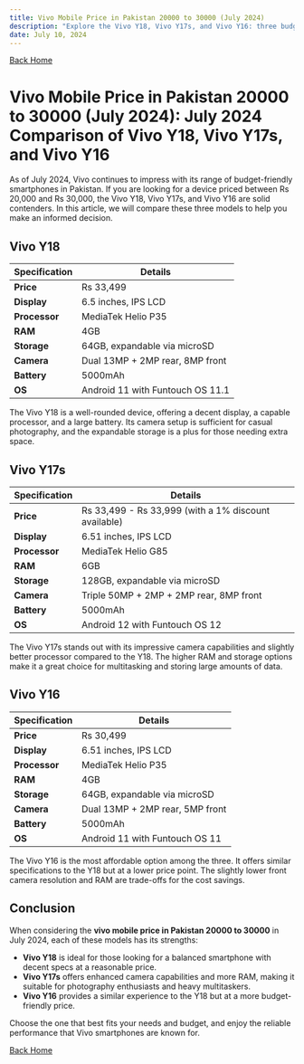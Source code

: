 ```yaml
---
title: Vivo Mobile Price in Pakistan 20000 to 30000 (July 2024)
description: "Explore the Vivo Y18, Vivo Y17s, and Vivo Y16: three budget-friendly Vivo smartphones priced between 20000 to 30000 PKR. Detailed comparison for July 2024."
date: July 10, 2024
---
```

[Back Home](https://topmobileprices.com/)

# Vivo Mobile Price in Pakistan 20000 to 30000 (July 2024): July 2024 Comparison of Vivo Y18, Vivo Y17s, and Vivo Y16

As of July 2024, Vivo continues to impress with its range of budget-friendly smartphones in Pakistan. If you are looking for a device priced between Rs 20,000 and Rs 30,000, the Vivo Y18, Vivo Y17s, and Vivo Y16 are solid contenders. In this article, we will compare these three models to help you make an informed decision.

## Vivo Y18
| Specification   | Details                     |
| --------------- | --------------------------- |
| **Price**       | Rs 33,499                   |
| **Display**     | 6.5 inches, IPS LCD         |
| **Processor**   | MediaTek Helio P35          |
| **RAM**         | 4GB                         |
| **Storage**     | 64GB, expandable via microSD|
| **Camera**      | Dual 13MP + 2MP rear, 8MP front |
| **Battery**     | 5000mAh                     |
| **OS**          | Android 11 with Funtouch OS 11.1 |

The Vivo Y18 is a well-rounded device, offering a decent display, a capable processor, and a large battery. Its camera setup is sufficient for casual photography, and the expandable storage is a plus for those needing extra space.

## Vivo Y17s
| Specification   | Details                          |
| --------------- | -------------------------------- |
| **Price**       | Rs 33,499 - Rs 33,999 (with a 1% discount available) |
| **Display**     | 6.51 inches, IPS LCD             |
| **Processor**   | MediaTek Helio G85               |
| **RAM**         | 6GB                              |
| **Storage**     | 128GB, expandable via microSD    |
| **Camera**      | Triple 50MP + 2MP + 2MP rear, 8MP front |
| **Battery**     | 5000mAh                          |
| **OS**          | Android 12 with Funtouch OS 12   |

The Vivo Y17s stands out with its impressive camera capabilities and slightly better processor compared to the Y18. The higher RAM and storage options make it a great choice for multitasking and storing large amounts of data.

## Vivo Y16
| Specification   | Details                     |
| --------------- | --------------------------- |
| **Price**       | Rs 30,499                   |
| **Display**     | 6.51 inches, IPS LCD        |
| **Processor**   | MediaTek Helio P35          |
| **RAM**         | 4GB                         |
| **Storage**     | 64GB, expandable via microSD|
| **Camera**      | Dual 13MP + 2MP rear, 5MP front |
| **Battery**     | 5000mAh                     |
| **OS**          | Android 11 with Funtouch OS 11 |

The Vivo Y16 is the most affordable option among the three. It offers similar specifications to the Y18 but at a lower price point. The slightly lower front camera resolution and RAM are trade-offs for the cost savings.

## Conclusion

When considering the **vivo mobile price in Pakistan 20000 to 30000** in July 2024, each of these models has its strengths:
- **Vivo Y18** is ideal for those looking for a balanced smartphone with decent specs at a reasonable price.
- **Vivo Y17s** offers enhanced camera capabilities and more RAM, making it suitable for photography enthusiasts and heavy multitaskers.
- **Vivo Y16** provides a similar experience to the Y18 but at a more budget-friendly price.

Choose the one that best fits your needs and budget, and enjoy the reliable performance that Vivo smartphones are known for.

[Back Home](https://topmobileprices.com/)